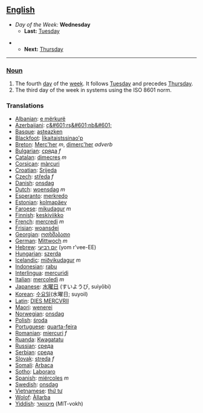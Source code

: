 == [[English]] ==
*''Day of the Week:'' '''Wednesday'''
**'''Last:''' [[Tuesday]]

**'''Next:''' [[Thursday]]
----

===[[Noun]]===

#The fourth [[day]] of the [[week]].  It follows [[Tuesday]] and precedes [[Thursday]].
#The third day of the week in systems using the ISO 8601 norm.
===Translations===
*[[Albanian]]: [[e mërkurë]]
*[[Azerbaijani]]: [[ç&#601;rş&#601;nb&#601;]]
*[[Basque]]: [[asteazken]]
*[[Blackfoot]]: [[Ííkaitaistssinao'p]]
*[[Breton]]: [[Merc'her]] ''m'', [[dimerc'her]] ''adverb''
*[[Bulgarian]]: [[сряда]] ''f''
*[[Catalan]]: [[dimecres]] ''m''
*[[Corsican]]: [[màrcuri]]
*[[Croatian]]: [[Srijeda]]
*[[Czech]]: [[středa]] ''f''
*[[Danish]]: [[onsdag]]
*[[Dutch]]: [[woensdag]] ''m''
*[[Esperanto]]: [[merkredo]]
*[[Estonian]]: [[kolmapäev]]
*[[Faroese]]: [[mikudagur]] ''m''
*[[Finnish]]: [[keskiviikko]]
*[[French]]: [[mercredi]] ''m''
*[[Frisian]]: [[woansdei]]
*[[Georgian]]: [[ოთხშაბათი]]
*[[German]]: [[Mittwoch]] ''m''
*[[Hebrew]]: [[יום רביעי]] (yom r'vee-EE)
*[[Hungarian]]: [[szerda]]
*[[Icelandic]]: [[miðvikudagur]] ''m''
*[[Indonesian]]: [[rabu]]
*[[Interlingua]]: [[mercuridi]]
*[[Italian]]: [[mercoledì]] ''m''
*[[Japanese]]: [[水曜日]] (すいようび, suiyōbi)
*[[Korean]]: [[수요일]](水曜日; suyoil)
*[[Latin]]: [[DIES MERCVRII]]
*[[Maori]]: [[wenerei]]
*[[Norwegian]]: [[onsdag]]
*[[Polish]]: [[środa]]
*[[Portuguese]]: [[quarta-feira]]
*[[Romanian]]: [[miercuri]] ''f''
*[[Ruanda]]: [[Kwagatatu]]
*[[Russian]]: [[среда]]
*[[Serbian]]: [[среда]]
*[[Slovak]]: [[streda]] ''f''
*[[Somali]]: [[Arbaca]]
*[[Sotho]]: [[Laboraro]]
*[[Spanish]]: [[miércoles]] ''m''
*[[Swedish]]: [[onsdag]]
*[[Vietnamese]]: [[thứ tư]]
*[[Wolof]]: [[Àllarba]]
*[[Yiddish]]: [[מיטוואָך]] (MIT-vokh)